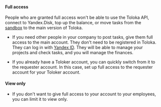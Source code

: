 #### Full access

<Note mode="restriction" title="Restriction">

People who are granted full access won't be able to use the Toloka API, connect to Yandex.Disk, top up the balance, or move tasks from the [sandbox](/docs-new/glossary#sandbox) to the main version of Toloka.

</Note>

- If you need other people in your company to post tasks, give them full access to the main account. They don't need to be registered in Toloka. They can log in with [Yandex ID](https://id.yandex.com/about). They will be able to manage your projects and check tasks, and you will manage the finances.

- If you already have a Toloker account, you can quickly switch from it to the requester account. In this case, set up full access to the requester account for your Toloker account.

#### View only

- If you don't want to give full access to your account to your employees, you can limit it to view only.